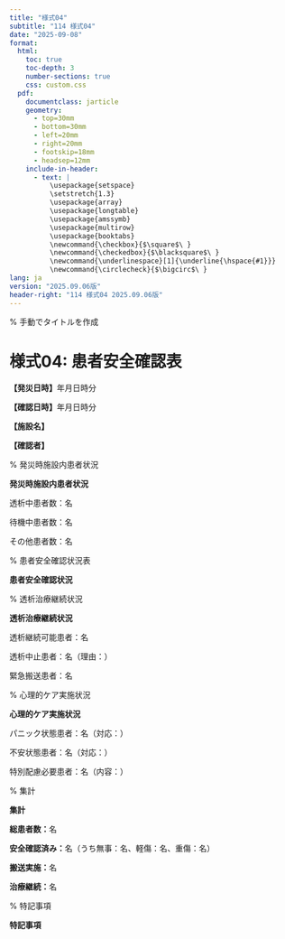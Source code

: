 ```yaml
---
title: "様式04"
subtitle: "114 様式04"
date: "2025-09-08"
format: 
  html:
    toc: true
    toc-depth: 3
    number-sections: true
    css: custom.css
  pdf:
    documentclass: jarticle
    geometry: 
      - top=30mm
      - bottom=30mm  
      - left=20mm
      - right=20mm
      - footskip=18mm
      - headsep=12mm
    include-in-header:
      - text: |
          \usepackage{setspace}
          \setstretch{1.3}
          \usepackage{array}
          \usepackage{longtable}
          \usepackage{amssymb}
          \usepackage{multirow}
          \usepackage{booktabs}
          \newcommand{\checkbox}{$\square$\ }
          \newcommand{\checkedbox}{$\blacksquare$\ }
          \newcommand{\underlinespace}[1]{\underline{\hspace{#1}}}
          \newcommand{\circlecheck}{$\bigcirc$\ }
lang: ja
version: "2025.09.06版"
header-right: "114 様式04 2025.09.06版"
---
```


% 手動でタイトルを作成

# 様式04: 患者安全確認表



**【発災日時】**\underlinespace{2cm}年\underlinespace{1cm}月\underlinespace{1cm}日\underlinespace{1cm}時\underlinespace{1cm}分



**【確認日時】**\underlinespace{2cm}年\underlinespace{1cm}月\underlinespace{1cm}日\underlinespace{1cm}時\underlinespace{1cm}分



**【施設名】** \underlinespace{10cm}



**【確認者】** \underlinespace{10cm}



% 発災時施設内患者状況

**\large 発災時施設内患者状況**




\checkbox 透析中患者数：\underlinespace{2cm}名



\checkbox 待機中患者数：\underlinespace{2cm}名



\checkbox その他患者数：\underlinespace{2cm}名



% 患者安全確認状況表

**\large 患者安全確認状況**




\begin{longtable}{|p{1.8cm}|p{2.2cm}|p{2cm}|p{2cm}|p{2.2cm}|p{1.8cm}|p{2cm}|}
\hline
**患者ID** & **氏名** & **状態** & **負傷の有無** & **処置内容** & **搬送要否** & **備考** \\
\hline
\endfirsthead

\hline
**患者ID** & **氏名** & **状態** & **負傷の有無** & **処置内容** & **搬送要否** & **備考** \\
\hline
\endhead

 &  & 透析中/待機/その他 & 無/軽傷/重傷 &  & 不要/要/済 &  \\
\hline
 &  & 透析中/待機/その他 & 無/軽傷/重傷 &  & 不要/要/済 &  \\
\hline
 &  & 透析中/待機/その他 & 無/軽傷/重傷 &  & 不要/要/済 &  \\
\hline
 &  & 透析中/待機/その他 & 無/軽傷/重傷 &  & 不要/要/済 &  \\
\hline
 &  & 透析中/待機/その他 & 無/軽傷/重傷 &  & 不要/要/済 &  \\
\hline
 &  & 透析中/待機/その他 & 無/軽傷/重傷 &  & 不要/要/済 &  \\
\hline
 &  & 透析中/待機/その他 & 無/軽傷/重傷 &  & 不要/要/済 &  \\
\hline
 &  & 透析中/待機/その他 & 無/軽傷/重傷 &  & 不要/要/済 &  \\
\hline
 &  & 透析中/待機/その他 & 無/軽傷/重傷 &  & 不要/要/済 &  \\
\hline
 &  & 透析中/待機/その他 & 無/軽傷/重傷 &  & 不要/要/済 &  \\
\hline
 &  & 透析中/待機/その他 & 無/軽傷/重傷 &  & 不要/要/済 &  \\
\hline
 &  & 透析中/待機/その他 & 無/軽傷/重傷 &  & 不要/要/済 &  \\
\hline
 &  & 透析中/待機/その他 & 無/軽傷/重傷 &  & 不要/要/済 &  \\
\hline
 &  & 透析中/待機/その他 & 無/軽傷/重傷 &  & 不要/要/済 &  \\
\hline
 &  & 透析中/待機/その他 & 無/軽傷/重傷 &  & 不要/要/済 &  \\
\hline
\end{longtable}



% 透析治療継続状況

**\large 透析治療継続状況**




\checkbox 透析継続可能患者：\underlinespace{2cm}名



\checkbox 透析中止患者：\underlinespace{2cm}名（理由：\underlinespace{6cm}）



\checkbox 緊急搬送患者：\underlinespace{2cm}名



% 心理的ケア実施状況

**\large 心理的ケア実施状況**




\checkbox パニック状態患者：\underlinespace{2cm}名（対応：\underlinespace{6cm}）



\checkbox 不安状態患者：\underlinespace{2cm}名（対応：\underlinespace{6cm}）



\checkbox 特別配慮必要患者：\underlinespace{2cm}名（内容：\underlinespace{6cm}）



% 集計

**\large 集計**




**総患者数：**\underlinespace{2cm}名



**安全確認済み：**\underlinespace{2cm}名（うち無事：\underlinespace{1.5cm}名、軽傷：\underlinespace{1.5cm}名、重傷：\underlinespace{1.5cm}名）



**搬送実施：**\underlinespace{2cm}名



**治療継続：**\underlinespace{2cm}名



% 特記事項

**\large 特記事項**




\underlinespace{13cm}



\underlinespace{13cm}



\underlinespace{13cm}



\underlinespace{13cm}



\underlinespace{13cm}